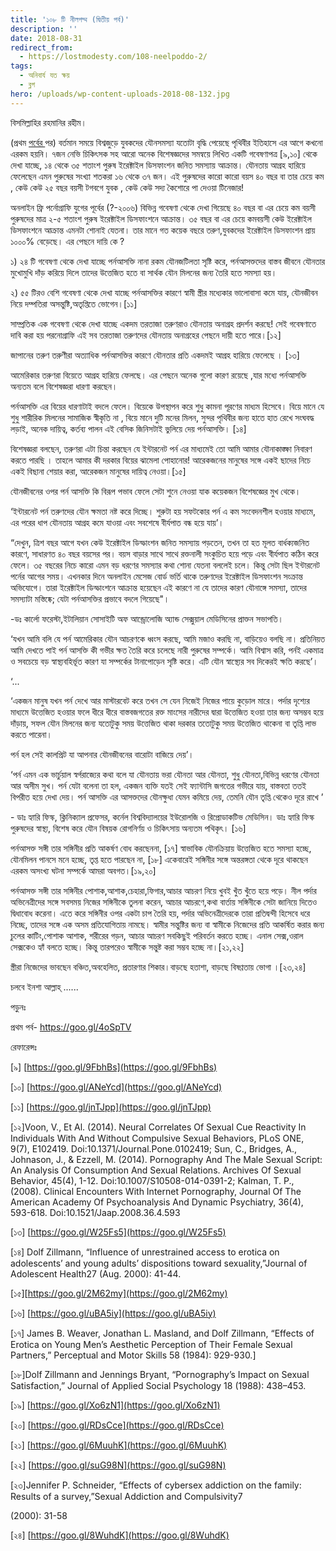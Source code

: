 ```yaml
---
title: '১০৮ টি নীলপদ্ম (দ্বিতীয় পর্ব)'
description: ''
date: 2018-08-31
redirect_from:
  - https://lostmodesty.com/108-neelpoddo-2/
tags:
  - অনিবার্য যত ক্ষয়
  - ব্লগ
hero: /uploads/wp-content-uploads-2018-08-132.jpg
---
```


বিসমিল্লাহির রহমানির রহীম।

(প্রথম [পর্বের ](http://lostmodesty.blogspot.com/2015/08/blog-post.html)পর) বর্তমান সময়ে বিশ্বজুড়ে যুবকদের যৌনসমস্যা যতোটা বৃদ্ধি পেয়েছে পৃথিবীর ইতিহাসে এর আগে কখনো এরকম হয়নি। ৭জন নেভি চিকিৎসক সহ আরো অনেক বিশেষজ্ঞদের সমন্বয়ে লিখিত একটি গবেষণাপত্র \[৯,১০] থেকে দেখা যাচ্ছে, ১৪ থেকে ৩৫ শতাংশ পুরুষ ইরেক্টাইল ডিসফাংশন জনিত সমস্যায় আক্রান্ত। যৌনতায় আগ্রহ হারিয়ে ফেলেছেন এমন পুরুষের সংখ্যা শতকরা ১৬ থেকে ৩৭ জন। এই পুরুষদের কারো কারো বয়স ৪০ বছর বা তার চেয়ে কম , কেউ কেউ ২৫ বছর বয়সী টগবগে যুবক , কেউ কেউ সদ্য কৈশোরে পা দেওয়া টিনেজার!

অনলাইন ফ্রি পর্নোগ্রাফি যুগের পূর্বের (?-২০০৬) বিভিন্ন গবেষণা থেকে দেখা গিয়েছে ৪০ বছর বা এর চেয়ে কম বয়সী পুরুষদের মাত্র ২-৫ শতাংশ পুরুষ ইরেক্টাইল ডিসফাংশনে আক্রান্ত। ৩৫ বছর বা এর চেয়ে কমবয়সী কেউ ইরেক্টাইল ডিসফাংশনে আক্রান্ত এমনটা শোনাই যেতনা। তার মানে গত কয়েক বছরে তরুণ,যুবকদের ইরেক্টাইল ডিসফাংশন প্রায় ১০০০% বেড়েছে। এর পেছনে দায়ি কে ?

১) ২৪ টি গবেষণা থেকে দেখা যাচ্ছে পর্নআসক্তি নানা রকম যৌনজটিলতা সৃষ্টি করে, পর্নআসক্তদের বাস্তব জীবনে যৌনতার মুখোমুখি দাঁড় করিয়ে দিলে তাদের উত্তেজিত হতে বা সার্থক যৌন মিলনের জন্য তৈরি হতে সমস্যা হয়।

২) ৫৫ টিরও বেশি গবেষণা থেকে দেখা যাচ্ছে পর্নআসক্তির কারণে স্বামী স্ত্রীর মধ্যেকার ভালোবাসা কমে যায়, যৌনজীবন নিয়ে দম্পতিরা অসন্তুষ্টি,অতৃপ্তিতে ভোগেন।\[১১]

সাম্প্রতিক এক গবেষণা থেকে দেখা যাচ্ছে একদম তরতাজা তরুণরাও যৌনতায় অনাগ্রহ প্রদর্শন করছে! সেই গবেষণাতে দাবি করা হয় পরনোগ্রাফি এই সব তরতাজা তরুণদের যৌনতায় অনাগ্রহের পেছনে দায়ী হতে পারে।\[১২]

জাপানের তরুণ তরুণীরা অত্যাধিক পর্নআসক্তির কারণে যৌনতার প্রতি একদমই আগ্রহ হারিয়ে ফেলেছে । \[১৩]

আমেরিকার তরুণরা বিয়েতে আগ্রহ হারিয়ে ফেলছে। এর পেছনে অনেক গুলো কারণ রয়েছে ,যার মধ্যে পর্নআসক্তি অন্যতম বলে বিশেষজ্ঞরা ধারণা করছেন।

পর্নআসক্তি এর বিয়ের ধারণাটাই বদলে ফেলে। বিয়েকে উপস্থাপন করে শুধু কামনা পূরণের মাধ্যম হিসেবে। বিয়ে মানে যে শুধু শারীরিক মিলনের সামাজিক স্বীকৃতি না , বিয়ে মানে দুটি মনের মিলন, সুন্দর পৃথিবীর জন্য হাতে হাত রেখে সংঘবদ্ধ লড়াই, অনেক দায়িত্ব, কর্তব্য পালন এই বেসিক জিনিসটাই ভুলিয়ে দেয় পর্নআসক্তি। \[১৪]

বিশেষজ্ঞরা বলছেন, তরুণরা এটা চিন্তা করছেন যে ইন্টারনেট পর্ন এর মাধ্যমেই তো আমি আমার যৌনাকাঙ্ক্ষা নিবারণ করতে পারছি । তাহলে আমার কী দরকার বিয়ের ঝামেলা পোহানোর! আরেকজনের মানুষের সঙ্গে একই ছাদের নিচে একই বিছানা শেয়ার করা, আরেকজন মানুষের দায়িত্ব নেওয়া।\[১৫]

যৌনজীবনের ওপর পর্ন আসক্তি কি বিরূপ পভাব ফেলে সেটা শুনে নেওয়া যাক কয়েকজন বিশেষজ্ঞের মুখ থেকে।

‘ইন্টারনেট পর্ন তরুণদের যৌন ক্ষমতা নষ্ট করে দিচ্ছে। শুরুটা হয় সফটকোর পর্ন এ কম সংবেদনশীল হওয়ার মাধ্যমে, এর পরের ধাপ যৌনতায় আগ্রহ কমে যাওয়া এবং সবশেষে বীর্যপাত বন্ধ হয়ে যায়’।

“দেখুন, ত্রিশ বছর আগে যখন কেউ ইরেক্টাইল ডিস্ফাংশন জনিত সমস্যায় পড়তেন, তখন তা হত মূলত বার্ধক্যজনিত কারণে, সাধারণত ৪০ বছর বয়সের পর। বয়স বাড়ার সাথে সাথে রক্তনালী সংকুচিত হয়ে পড়ে এবং বীর্যপাত কঠিন করে ফেলে। ৩৫ বছরের নিচে কারো এমন বড় ধরণের সমস্যার কথা শোনা যেতনা বললেই চলে। কিন্তু সেটা ছিল ইন্টারনেট পর্নের আগের সময়। এখনকার দিনে অনলাইন মেসেজ বোর্ড ভর্তি থাকে তরুণদের ইরেক্টাইল ডিসফাংশন সংক্রান্ত অভিযোগে। তারা ইরেক্টাইল ডিস্ফাংশনে আক্রান্ত হয়েছেন এই কারণে না যে তাদের কারণ যৌনাঙ্গে সমস্যা, তাদের সমস্যাটা মস্তিষ্কে; যেটা পর্নআসক্তির প্রভাবে বদলে গিয়েছে"।

\-ডঃ কার্লো ফরেস্টা,ইটালিয়ান সোসাইটি অফ আন্ড্রোলোজি অ্যান্ড সেক্সুয়াল মেডিসিনের প্রাক্তন সভাপতি।

‘যখন আমি বলি যে পর্ন আমেরিকার যৌন আচরণকে ধ্বংস করছে, আমি মজাও করছি না, বাড়িয়েও বলছি না। প্রতিনিয়ত আমি দেখতে পাই পর্ন আসক্তি কী গভীর ক্ষত তৈরি করে চলেছে নারী পুরুষের সম্পর্কে। আমি বিশ্বাস করি, পর্নই একমাত্র ও সবচেয়ে বড় স্বাস্থ্যবহির্ভূত কারণ যা সম্পর্কের টানাপোড়েন সৃষ্টি করে। এটি যৌন স্বাস্থ্যের সব দিকেরই ক্ষতি করছে’।

‘...

‘একজন মানুষ যখন পর্ন দেখে আর মাস্টারবেট করে তখন সে যেন নিজেই নিজের পায়ে কুড়োল মারে। পর্দার দৃশ্যের মাধ্যমে উত্তেজিত হওয়ার ফলে ধীরে ধীরে বাস্তবজগতের রক্ত মাংসের নারীদের দ্বারা উত্তেজিত হওয়া তার জন্য অসম্ভব হয়ে দাঁড়ায়, সফল যৌন মিলনের জন্য যতোটুকু সময় উত্তেজিত থাকা দরকার ততোটুকু সময় উত্তেজিত থাকেনা বা তৃপ্তি লাভ করতে পারেনা।

পর্ন হল সেই কালপ্রিট যা আপনার যৌনজীবনের বারোটা বাজিয়ে দেয়’।

‘পর্ন এমন এক ভার্চুয়াল স্বর্গরাজ্যের কথা বলে যা যৌনতায় ভরা যৌনতা আর যৌনতা, শুধু যৌনতা,বিভিন্ন ধরণের যৌনতা আর অসীম সুখ। পর্ন যেটা বলেনা তা হল, একজন ব্যক্তি যতই সেই ফ্যান্টাসি জগতের গভীরে যায়, বাস্তবতা ততই বিপরীত হয়ে দেখা দেয়। পর্ন আসক্তি এর আসক্তদের যৌনক্ষুধা যেমন কমিয়ে দেয়, তেমনি যৌন তৃপ্তি থেকেও দূরে রাখে ’

\- ডাঃ হ্যারি ফিস্ক, ক্লিনিক্যাল প্রফেসর, কর্নেল বিশ্ববিদ্যালয়ের ইউরোলজি ও রিপ্রোডাকটিভ মেডিসিন। ডাঃ হ্যারি ফিস্ক পুরুষদের স্বাস্থ্য, বিশেষ করে যৌন বিষয়ক রোগনির্ণয় ও চিকিৎসায় অন্যতম পথিকৃৎ। \[১৬]

পর্নআসক্ত সঙ্গী তার সঙ্গিনীর প্রতি আকর্ষণ বোধ করছেননা, \[১৭] স্বাভাবিক যৌনক্রিয়ায় উত্তেজিত হতে সমস্যা হচ্ছে, যৌনমিলন পানসে মনে হচ্ছে, তৃপ্ত হতে পারছেন না, \[১৮] একেবারেই সঙ্গিনীর সঙ্গে অন্তরঙ্গতা থেকে দূরে থাকছেন এরকম অসংখ্য ঘটনা সম্পর্কে আমরা অবগত।\[১৯,২০]

পর্নআসক্ত সঙ্গী তার সঙ্গিনীর পোশাক,আশাক,চেহারা,ফিগার,আচার আচরণ নিয়ে খুবই খুঁত খুঁতে হয়ে পড়ে। নীল পর্দার অভিনেত্রীদের সঙ্গে সবসময় নিজের সঙ্গিনীকে তুলনা করেন, আচার আচরণে,কথা বার্তায় সঙ্গিনীকে সেটা জানিয়ে দিতেও দ্বিধাবোধ করেনা। এতে করে সঙ্গিনীর ওপর একটা চাপ তৈরি হয়, পর্দার অভিনেত্রীদেরকে তারা প্রতিদ্বন্দী হিসেবে ধরে নিচ্ছে, তাদের সঙ্গে এক অসম প্রতিযোগিতায় নামছে। স্বামীর সন্তুষ্টির জন্য বা স্বামীকে নিজেদের প্রতি আকর্ষিত করার জন্য চুলের কাটিং,পোশাক আশাক, শরীরের গড়ন, আচার আচরণ সবকিছুই পরিবর্তন করতে হচ্ছে। এনাল সেক্স,ওরাল সেক্সকেও হ্যাঁ বলতে হচ্ছে। কিন্তু তারপরেও স্বামীকে সন্তুষ্ট করা সম্ভব হচ্ছে না।\[২১,২২]

স্ত্রীরা নিজেদের ভাবছেন বঞ্চিত,অবহেলিত, প্রতারণার শিকার।বাড়ছে হতাশা, বাড়ছে বিষণ্ণতায় ভোগা ।\[২৩,২৪]

চলবে ইনশা আল্লাহ্‌ ......

পড়ুনঃ

প্রথম পর্ব- https://goo.gl/4oSpTV

রেফারেন্সঃ

\[৯] [https://goo.gl/9FbhBs](https://goo.gl/9FbhBs)

\[১০] [https://goo.gl/ANeYcd](https://goo.gl/ANeYcd)

\[১১] [https://goo.gl/jnTJpp](https://goo.gl/jnTJpp)

\[১২]Voon, V., Et Al. (2014). Neural Correlates Of Sexual Cue Reactivity In Individuals With And Without Compulsive Sexual Behaviors, PLoS ONE, 9(7), E102419. Doi:10.1371/Journal.Pone.0102419; Sun, C., Bridges, A., Johnason, J., & Ezzell, M. (2014). Pornography And The Male Sexual Script: An Analysis Of Consumption And Sexual Relations. Archives Of Sexual Behavior, 45(4), 1-12. Doi:10.1007/S10508-014-0391-2; Kalman, T. P., (2008). Clinical Encounters With Internet Pornography, Journal Of The American Academy Of Psychoanalysis And Dynamic Psychiatry, 36(4), 593-618. Doi:10.1521/Jaap.2008.36.4.593

\[১৩] [https://goo.gl/W25Fs5](https://goo.gl/W25Fs5)

\[১৪] Dolf Zillmann, “Influence of unrestrained access to erotica on adolescents’ and young adults’ dispositions toward sexuality,”Journal of Adolescent Health27 (Aug. 2000): 41-44.

\[১৫][https://goo.gl/2M62my](https://goo.gl/2M62my)

\[১৬] [https://goo.gl/uBA5iy](https://goo.gl/uBA5iy)

\[১৭] James B. Weaver, Jonathan L. Masland, and Dolf Zillmann, “Effects of Erotica on Young Men’s Aesthetic Perception of Their Female Sexual Partners,” Perceptual and Motor Skills 58 (1984): 929-930.]

\[১৮]Dolf Zillmann and Jennings Bryant, “Pornography’s Impact on Sexual Satisfaction,” Journal of Applied Social Psychology 18 (1988): 438–453.

\[১৯] [https://goo.gl/Xo6zN1](https://goo.gl/Xo6zN1)

\[২০] [https://goo.gl/RDsCce](https://goo.gl/RDsCce)

\[২১] [https://goo.gl/6MuuhK](https://goo.gl/6MuuhK)

\[২২] [https://goo.gl/suG98N](https://goo.gl/suG98N)

\[২৩]Jennifer P. Schneider, “Effects of cybersex addiction on the family: Results of a survey,”Sexual Addiction and Compulsivity7

(2000): 31-58

\[২৪] [https://goo.gl/8WuhdK](https://goo.gl/8WuhdK)
